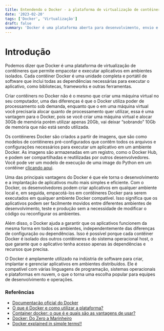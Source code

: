 ```yaml
---
title: Entendendo o Docker - a plataforma de virtualização de contêineres que revoluciona o desenvolvimento de aplicativos
date: '2023-02-20'
tags: ['Docker', 'Virtualização']
draft: false
summary: 'Docker é uma plataforma aberta para desenvolvimento, envio e execução de aplicativos. O Docker permite que você separe seus aplicativos de sua infraestrutura para que você possa entregar software rapidamente.'
---
```


# Introdução

Podemos dizer que Docker é uma plataforma de virtualização de contêineres que permite empacotar e executar aplicativos em ambientes isolados. Cada contêiner Docker é uma unidade completa e portátil de software que inclui todas as dependências necessárias para executar o aplicativo, como bibliotecas, frameworks e outras ferramentas.

Criar contêiners no Docker não é o mesmo que criar uma máquina virtual no seu computador, uma das diferenças é que o Docker utiliza poder de processamento sob demanda, enquanto que o em uma máquina virtual você precisaria alocar quanto de processamento quer utilizar, essa é uma vantagem para o Docker, pois se você criar uma máquina virtual e alocar 30Gb de memória porém utilizar apenas 20Gb, vai deixar “sobrando” 10Gb de memória que não está sendo utilizada.

Os contêineres Docker são criados a partir de imagens, que são como modelos de contêineres pré-configurados que contêm todos os arquivos e configurações necessários para executar um aplicativo em um ambiente Docker. As imagens são armazenadas em um registro, como o Docker Hub, e podem ser compartilhadas e reutilizadas por outros desenvolvedores. Você pode ver um modelo de execução de uma image do Python em um contêiner [clicando aqui](https://docs.docker.com/language/python/run-containers/).

Uma das principais vantagens do Docker é que ele torna o desenvolvimento e a implantação de aplicativos muito mais simples e eficiente. Com o Docker, os desenvolvedores podem criar aplicativos em qualquer ambiente local e, em seguida, empacotá-los em contêineres Docker para serem executados em qualquer ambiente Docker compatível. Isso significa que os aplicativos podem ser facilmente movidos entre diferentes ambientes de desenvolvimento, teste e produção sem a necessidade de modificar o código ou reconfigurar os ambientes.

Além disso, o Docker ajuda a garantir que os aplicativos funcionem da mesma forma em todos os ambientes, independentemente das diferenças de configuração ou dependências. Isso é possível porque cada contêiner Docker é isolado dos outros contêineres e do sistema operacional host, o que garante que o aplicativo tenha acesso apenas às dependências e recursos que precisa.

O Docker é amplamente utilizado na indústria de software para criar, implantar e gerenciar aplicativos em ambientes distribuídos. Ele é compatível com várias linguagens de programação, sistemas operacionais e plataformas em nuvem, o que o torna uma escolha popular para equipes de desenvolvimento e operações.

### Referências

- [Documentação oficial do Docker](https://www.docker.com/)
- [O que é Docker e como utilizar a plataforma?](https://blog.xpeducacao.com.br/o-que-e-docker/)
- [Container docker: o que é e quais são as vantagens de usar?](https://www.meupositivo.com.br/panoramapositivo/container-docker/)
- [Docker: Do Zero a Marinheiro](https://medium.com/data-hackers/docker-do-zero-a-marinheiro-adf4d9087f76)
- [Docker explained in simple terms!!](https://blog.devgenius.io/docker-explained-in-simple-terms-178748e28e99)
